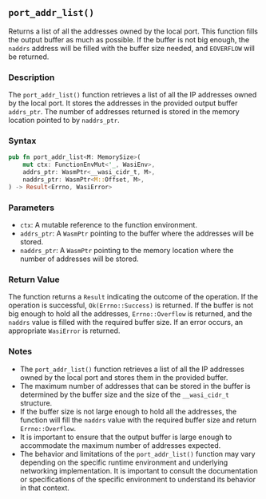 ## `port_addr_list()`

Returns a list of all the addresses owned by the local port. This function fills the output buffer as much as possible. If the buffer is not big enough, the `naddrs` address will be filled with the buffer size needed, and `EOVERFLOW` will be returned.

### Description

The `port_addr_list()` function retrieves a list of all the IP addresses owned by the local port. It stores the addresses in the provided output buffer `addrs_ptr`. The number of addresses returned is stored in the memory location pointed to by `naddrs_ptr`.

### Syntax

```rust
pub fn port_addr_list<M: MemorySize>(
    mut ctx: FunctionEnvMut<'_, WasiEnv>,
    addrs_ptr: WasmPtr<__wasi_cidr_t, M>,
    naddrs_ptr: WasmPtr<M::Offset, M>,
) -> Result<Errno, WasiError>
```

### Parameters

- `ctx`: A mutable reference to the function environment.
- `addrs_ptr`: A `WasmPtr` pointing to the buffer where the addresses will be stored.
- `naddrs_ptr`: A `WasmPtr` pointing to the memory location where the number of addresses will be stored.

### Return Value

The function returns a `Result` indicating the outcome of the operation. If the operation is successful, `Ok(Errno::Success)` is returned. If the buffer is not big enough to hold all the addresses, `Errno::Overflow` is returned, and the `naddrs` value is filled with the required buffer size. If an error occurs, an appropriate `WasiError` is returned.

### Notes

- The `port_addr_list()` function retrieves a list of all the IP addresses owned by the local port and stores them in the provided buffer.
- The maximum number of addresses that can be stored in the buffer is determined by the buffer size and the size of the `__wasi_cidr_t` structure.
- If the buffer size is not large enough to hold all the addresses, the function will fill the `naddrs` value with the required buffer size and return `Errno::Overflow`.
- It is important to ensure that the output buffer is large enough to accommodate the maximum number of addresses expected.
- The behavior and limitations of the `port_addr_list()` function may vary depending on the specific runtime environment and underlying networking implementation. It is important to consult the documentation or specifications of the specific environment to understand its behavior in that context.

